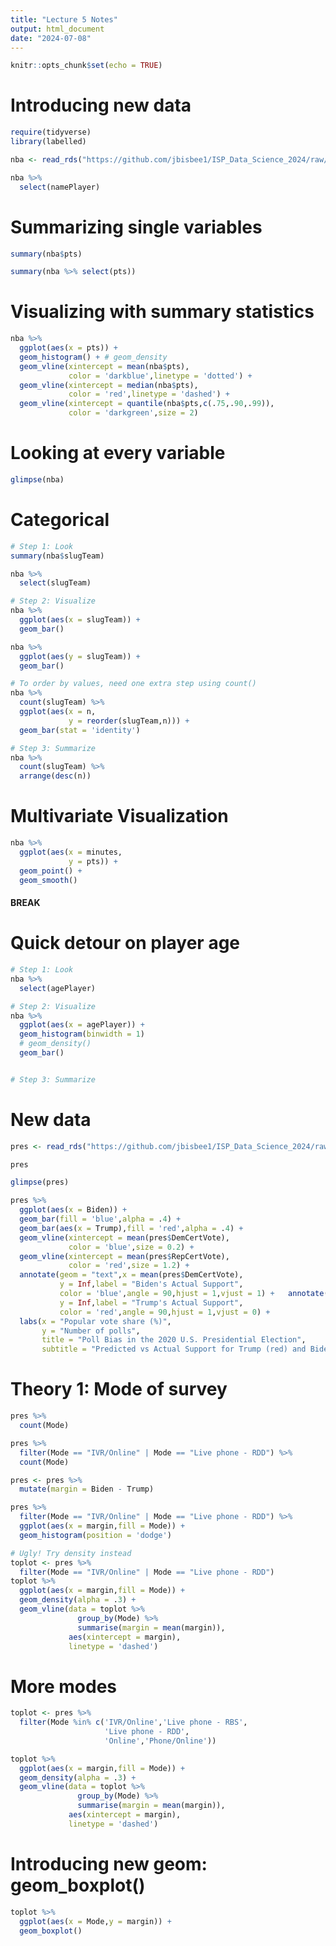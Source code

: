 ```yaml
---
title: "Lecture 5 Notes"
output: html_document
date: "2024-07-08"
---
```


```r
knitr::opts_chunk$set(echo = TRUE)
```

# Introducing new data

```r
require(tidyverse)
library(labelled)

nba <- read_rds("https://github.com/jbisbee1/ISP_Data_Science_2024/raw/main/data/nba_players_2018.Rds")

nba %>%
  select(namePlayer)
```

# Summarizing single variables

```r
summary(nba$pts)

summary(nba %>% select(pts))
```

# Visualizing with summary statistics

```r
nba %>%
  ggplot(aes(x = pts)) + 
  geom_histogram() + # geom_density
  geom_vline(xintercept = mean(nba$pts),
             color = 'darkblue',linetype = 'dotted') + 
  geom_vline(xintercept = median(nba$pts),
             color = 'red',linetype = 'dashed') + 
  geom_vline(xintercept = quantile(nba$pts,c(.75,.90,.99)),
             color = 'darkgreen',size = 2)
```

# Looking at every variable

```r
glimpse(nba)
```

# Categorical

```r
# Step 1: Look
summary(nba$slugTeam)

nba %>%
  select(slugTeam)

# Step 2: Visualize
nba %>%
  ggplot(aes(x = slugTeam)) + 
  geom_bar()

nba %>%
  ggplot(aes(y = slugTeam)) + 
  geom_bar()

# To order by values, need one extra step using count()
nba %>%
  count(slugTeam) %>%
  ggplot(aes(x = n,
             y = reorder(slugTeam,n))) + 
  geom_bar(stat = 'identity')

# Step 3: Summarize
nba %>%
  count(slugTeam) %>%
  arrange(desc(n))
```

# Multivariate Visualization

```r
nba %>%
  ggplot(aes(x = minutes,
             y = pts)) + 
  geom_point() + 
  geom_smooth()
```

#### BREAK ####

# Quick detour on player age

```r
# Step 1: Look
nba %>%
  select(agePlayer)

# Step 2: Visualize
nba %>%
  ggplot(aes(x = agePlayer)) + 
  geom_histogram(binwidth = 1)
  # geom_density()
  geom_bar()


# Step 3: Summarize


```

# New data

```r
pres <- read_rds("https://github.com/jbisbee1/ISP_Data_Science_2024/raw/main/data/Pres2020_PV.Rds")

pres

glimpse(pres)

pres %>%
  ggplot(aes(x = Biden)) + 
  geom_bar(fill = 'blue',alpha = .4) + 
  geom_bar(aes(x = Trump),fill = 'red',alpha = .4) + 
  geom_vline(xintercept = mean(pres$DemCertVote),
             color = 'blue',size = 0.2) + 
  geom_vline(xintercept = mean(pres$RepCertVote),
             color = 'red',size = 1.2) + 
  annotate(geom = "text",x = mean(pres$DemCertVote),
           y = Inf,label = "Biden's Actual Support",
           color = 'blue',angle = 90,hjust = 1,vjust = 1) +   annotate(geom = "text",x = mean(pres$RepCertVote),
           y = Inf,label = "Trump's Actual Support",
           color = 'red',angle = 90,hjust = 1,vjust = 0) + 
  labs(x = "Popular vote share (%)",
       y = "Number of polls",
       title = "Poll Bias in the 2020 U.S. Presidential Election",
       subtitle = "Predicted vs Actual Support for Trump (red) and Biden (blue)")
```

# Theory 1: Mode of survey

```r
pres %>%
  count(Mode)

pres %>%
  filter(Mode == "IVR/Online" | Mode == "Live phone - RDD") %>%
  count(Mode)

pres <- pres %>%
  mutate(margin = Biden - Trump)

pres %>%
  filter(Mode == "IVR/Online" | Mode == "Live phone - RDD") %>%
  ggplot(aes(x = margin,fill = Mode)) + 
  geom_histogram(position = 'dodge')

# Ugly! Try density instead
toplot <- pres %>%
  filter(Mode == "IVR/Online" | Mode == "Live phone - RDD") 
toplot %>%
  ggplot(aes(x = margin,fill = Mode)) + 
  geom_density(alpha = .3) + 
  geom_vline(data = toplot %>%
               group_by(Mode) %>%
               summarise(margin = mean(margin)),
             aes(xintercept = margin),
             linetype = 'dashed')
```

# More modes

```r
toplot <- pres %>%
  filter(Mode %in% c('IVR/Online','Live phone - RBS',
                     'Live phone - RDD',
                     'Online','Phone/Online'))

toplot %>%
  ggplot(aes(x = margin,fill = Mode)) + 
  geom_density(alpha = .3) + 
  geom_vline(data = toplot %>%
               group_by(Mode) %>%
               summarise(margin = mean(margin)),
             aes(xintercept = margin),
             linetype = 'dashed')

```

# Introducing new geom: geom_boxplot()

```r
toplot %>%
  ggplot(aes(x = Mode,y = margin)) + 
  geom_boxplot()
```



